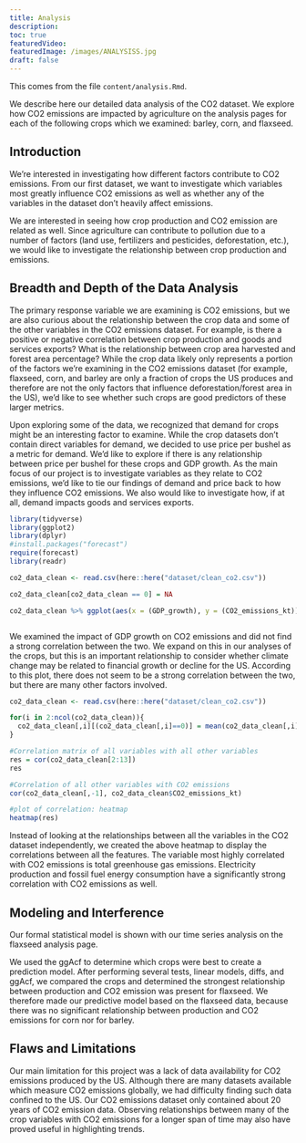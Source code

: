 ```yaml
---
title: Analysis
description:
toc: true
featuredVideo:
featuredImage: /images/ANALYSISS.jpg
draft: false
---
```


This comes from the file `content/analysis.Rmd`.

We describe here our detailed data analysis of the CO2 dataset. We explore how CO2 emissions are impacted by agriculture on the analysis pages for each of the following crops which we examined: barley, corn, and flaxseed.


## Introduction
We’re interested in investigating how different factors contribute to CO2 emissions. From our first dataset, we want to investigate which variables most greatly influence CO2 emissions as well as whether any of the variables in the dataset don’t heavily affect emissions. 

We are interested in seeing how crop production and CO2 emission are related as well. Since agriculture can contribute to pollution due to a number of factors (land use, fertilizers and pesticides, deforestation, etc.), we would like to investigate the relationship between crop production and emissions.


## Breadth and Depth of the Data Analysis
The primary response variable we are examining is CO2 emissions, but we are also curious about the relationship between the crop data and some of the other variables in the CO2 emissions dataset. For example, is there a positive or negative correlation between crop production and goods and services exports? What is the relationship between crop area harvested and forest area percentage? While the crop data likely only represents a portion of the factors we’re examining in the CO2 emissions dataset (for example, flaxseed, corn, and barley are only a fraction of crops the US produces and therefore are not the only factors that influence deforestation/forest area in the US), we’d like to see whether such crops are good predictors of these larger metrics.

Upon exploring some of the data, we recognized that demand for crops might be an interesting factor to examine. While the crop datasets don’t contain direct variables for demand, we decided to use price per bushel as a metric for demand. We’d like to explore if there is any relationship between price per bushel for these crops and GDP growth. As the main focus of our project is to investigate variables as they relate to CO2 emissions, we’d like to tie our findings of demand and price back to how they influence CO2 emissions. We also would like to investigate how, if at all, demand impacts goods and services exports.


```r
library(tidyverse)
library(ggplot2)
library(dplyr)
#install.packages("forecast")
require(forecast)
library(readr)
```

```r

co2_data_clean <- read.csv(here::here("dataset/clean_co2.csv"))

co2_data_clean[co2_data_clean == 0] = NA

co2_data_clean %>% ggplot(aes(x = (GDP_growth), y = (CO2_emissions_kt))) + geom_point() + geom_smooth()



```
We examined the impact of GDP growth on CO2 emissions and did not find a strong correlation between the two. We expand on this in our analyses of the crops, but this is an important relationship to consider whether climate change may be related to financial growth or decline for the US. According to this plot, there does not seem to be a strong correlation between the two, but there are many other factors involved.


```r
co2_data_clean <- read.csv(here::here("dataset/clean_co2.csv"))

for(i in 2:ncol(co2_data_clean)){
  co2_data_clean[,i][(co2_data_clean[,i]==0)] = mean(co2_data_clean[,i])
}

#Correlation matrix of all variables with all other variables
res = cor(co2_data_clean[2:13])
res

#Correlation of all other variables with CO2 emissions
cor(co2_data_clean[,-1], co2_data_clean$CO2_emissions_kt)

#plot of correlation: heatmap
heatmap(res)

```
Instead of looking at the relationships between all the variables in the CO2 dataset independently, we created the above heatmap to display the correlations between all the features. The variable most highly correlated with CO2 emissions is total greenhouse gas emissions. Electricity production and fossil fuel energy consumption have a significantly strong correlation with CO2 emissions as well.


## Modeling and Interference

Our formal statistical model is shown with our time series analysis on the flaxseed analysis page. 

We used the ggAcf to determine which crops were best to create a prediction model. After performing several tests, linear models, diffs, and ggAcf, we compared the crops and determined the strongest relationship between production and CO2 emission was present for flaxseed. We therefore made our predictive model based on the flaxseed data, because there was no significant relationship between production and CO2 emissions for corn nor for barley.


## Flaws and Limitations

Our main limitation for this project was a lack of data availability for CO2 emissions produced by the US. Although there are many datasets available which measure CO2 emissions globally, we had difficulty finding such data confined to the US. Our CO2 emissions dataset only contained about 20 years of CO2 emission data. Observing relationships between many of the crop variables with CO2 emissions for a longer span of time may also have proved useful in highlighting trends.





